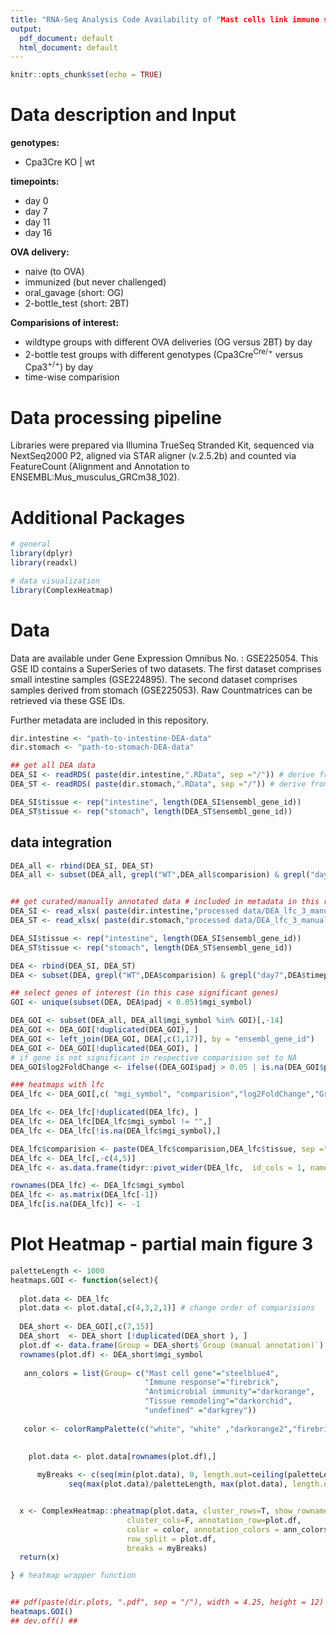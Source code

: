 ```yaml
---
title: "RNA-Seq Analysis Code Availability of "Mast cells link immune sensing to antigen avoidance behavior" by Plum et al 2023"
output:
  pdf_document: default
  html_document: default
---
```


```r
knitr::opts_chunk$set(echo = TRUE)
```

# Data description and Input

**genotypes:**

* Cpa3Cre KO | wt
  
**timepoints:**

* day 0 
* day 7
* day 11 
* day 16
  
**OVA delivery:**

* naive (to OVA)
* immunized (but never challenged)
* oral_gavage (short: OG)
* 2-bottle_test (short: 2BT)

**Comparisions of interest:**

* wildtype groups with different OVA deliveries (OG versus 2BT) by day
* 2-bottle test groups with different genotypes (Cpa3Cre^Cre/+^ versus Cpa3^+/+^) by day
* time-wise comparision

# Data processing pipeline

Libraries were prepared via Illumina TrueSeq Stranded Kit, sequenced via NextSeq2000 P2, aligned via STAR aligner (v.2.5.2b) and counted via FeatureCount (Alignment and Annotation to ENSEMBL:Mus_musculus_GRCm38_102).
  
# Additional Packages
```r
# general
library(dplyr)
library(readxl)

# data visualization
library(ComplexHeatmap)
```

# Data 
Data are available under Gene Expression Omnibus No. : GSE225054. This GSE ID contains a SuperSeries of two datasets. The first dataset comprises small intestine samples (GSE224895). The second dataset comprises samples derived from stomach (GSE225053). Raw Countmatrices can be retrieved via these GSE IDs.

Further metadata are included in this repository.
```r
dir.intestine <- "path-to-intestine-DEA-data"  
dir.stomach <- "path-to-stomach-DEA-data" 

## get all DEA data
DEA_SI <- readRDS( paste(dir.intestine,".RData", sep ="/")) # derive from "Tissue_specific_RNA-Seq_Analysis.Rmd"
DEA_ST <- readRDS( paste(dir.stomach,".RData", sep ="/")) # derive from "Tissue_specific_RNA-Seq_Analysis.Rmd"

DEA_SI$tissue <- rep("intestine", length(DEA_SI$ensembl_gene_id))
DEA_ST$tissue <- rep("stomach", length(DEA_ST$ensembl_gene_id))

```

## data integration
```r
DEA_all <- rbind(DEA_SI, DEA_ST)
DEA_all <- subset(DEA_all, grepl("WT",DEA_all$comparision) & grepl("day7",DEA_all$timepoint) )


## get curated/manually annotated data # included in metadata in this repository
DEA_SI <- read_xlsx( paste(dir.intestine,"processed data/DEA_lfc_3_manual_anno_SI.xlsx", sep ="/"))
DEA_ST <- read_xlsx( paste(dir.stomach,"processed data/DEA_lfc_3_manual_anno_Stomach.xlsx", sep ="/"))

DEA_SI$tissue <- rep("intestine", length(DEA_SI$ensembl_gene_id))
DEA_ST$tissue <- rep("stomach", length(DEA_ST$ensembl_gene_id))

DEA <- rbind(DEA_SI, DEA_ST)
DEA <- subset(DEA, grepl("WT",DEA$comparision) & grepl("day7",DEA$timepoint) )

## select genes of interest (in this case significant genes)
GOI <- unique(subset(DEA, DEA$padj < 0.05)$mgi_symbol)

DEA_GOI <- subset(DEA_all, DEA_all$mgi_symbol %in% GOI)[,-14]
DEA_GOI <- DEA_GOI[!duplicated(DEA_GOI), ]
DEA_GOI <- left_join(DEA_GOI, DEA[,c(1,17)], by = "ensembl_gene_id")
DEA_GOI <- DEA_GOI[!duplicated(DEA_GOI), ]
# if gene is not significant in respective comparision set to NA
DEA_GOI$log2FoldChange <- ifelse((DEA_GOI$padj > 0.05 | is.na(DEA_GOI$padj)), NA, DEA_GOI$log2FoldChange)

### heatmaps with lfc
DEA_lfc <- DEA_GOI[,c( "mgi_symbol", "comparision","log2FoldChange","Group (manual annotation)","tissue")]

DEA_lfc <- DEA_lfc[!duplicated(DEA_lfc), ]
DEA_lfc <- DEA_lfc[DEA_lfc$mgi_symbol != "",]
DEA_lfc <- DEA_lfc[!is.na(DEA_lfc$mgi_symbol),]

DEA_lfc$comparision <- paste(DEA_lfc$comparision,DEA_lfc$tissue, sep ="_")
DEA_lfc <- DEA_lfc[,-c(4,5)]
DEA_lfc <- as.data.frame(tidyr::pivot_wider(DEA_lfc,  id_cols = 1, names_from = comparision, values_from = log2FoldChange))

rownames(DEA_lfc) <- DEA_lfc$mgi_symbol
DEA_lfc <- as.matrix(DEA_lfc[-1])
DEA_lfc[is.na(DEA_lfc)] <- -1
```

# Plot Heatmap - partial **main figure 3**
```r
paletteLength <- 1000
heatmaps.GOI <- function(select){ 
  
  plot.data <- DEA_lfc
  plot.data <- plot.data[,c(4,3,2,1)] # change order of comparisions
  
  DEA_short <- DEA_GOI[,c(7,15)]
  DEA_short  <- DEA_short [!duplicated(DEA_short ), ]
  plot.df <- data.frame(Group = DEA_short$`Group (manual annotation)`)
  rownames(plot.df) <- DEA_short$mgi_symbol
  
   ann_colors = list(Group= c("Mast cell gene"="steelblue4", 
                              "Immune response"="firebrick",
                              "Antimicrobial immunity"="darkorange",
                              "Tissue remodeling"="darkorchid",
                              "undefined" ="darkgrey"))
   
   color <- colorRampPalette(c("white", "white" ,"darkorange2","firebrick1","firebrick4"))(paletteLength )

    
    plot.data <- plot.data[rownames(plot.df),]
    
      myBreaks <- c(seq(min(plot.data), 0, length.out=ceiling(paletteLength/2) + 1), 
             seq(max(plot.data)/paletteLength, max(plot.data), length.out=floor(paletteLength/2)))


  x <- ComplexHeatmap::pheatmap(plot.data, cluster_rows=T, show_rownames=T,
                          cluster_cols=F, annotation_row=plot.df, 
                          color = color, annotation_colors = ann_colors,
                          row_split = plot.df, 
                          breaks = myBreaks) 
  return(x)

} # heatmap wrapper function


## pdf(paste(dir.plots, ".pdf", sep = "/"), width = 4.25, height = 12) ##
heatmaps.GOI()
## dev.off() ##

```
